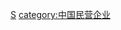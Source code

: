 {{Catnav|頁面分類|...|各國足球|中國足球|中国足球俱乐部}}
{{Catnav|頁面分類|...|中国体育|中國足球|中国足球俱乐部}}

{{catmore}}
[[category:中国足球俱乐部|S]]
[[category:中国民营企业|category:中国民营企业]]